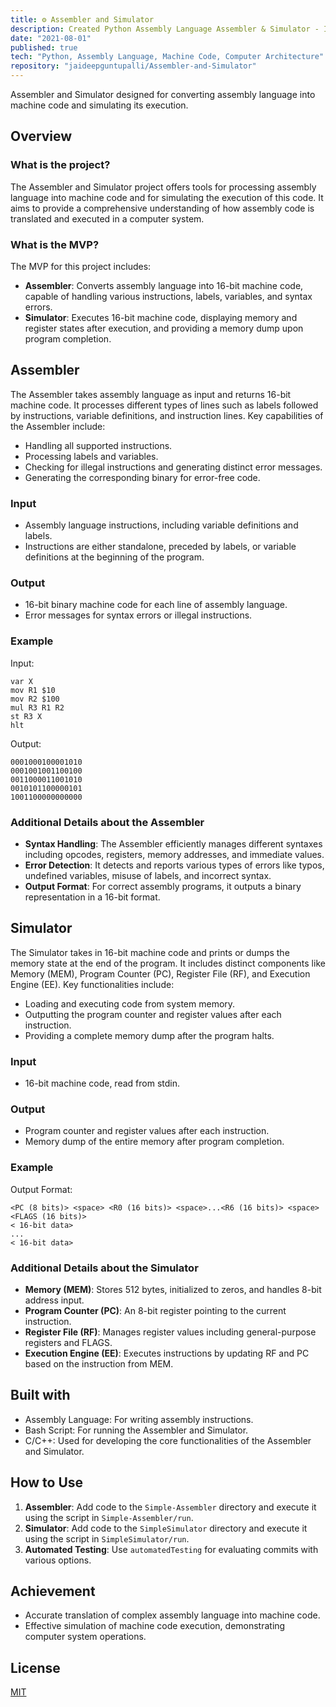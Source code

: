 ```yaml
---
title: ⚙️ Assembler and Simulator
description: Created Python Assembly Language Assembler & Simulator - Input Assembly Language, output Machine Code.
date: "2021-08-01"
published: true
tech: "Python, Assembly Language, Machine Code, Computer Architecture"
repository: "jaideepguntupalli/Assembler-and-Simulator"
---
```


Assembler and Simulator designed for converting assembly language into machine code and simulating its execution.

## Overview

### What is the project?

The Assembler and Simulator project offers tools for processing assembly language into machine code and for simulating the execution of this code. It aims to provide a comprehensive understanding of how assembly code is translated and executed in a computer system.

### What is the MVP?

The MVP for this project includes:

-   **Assembler**: Converts assembly language into 16-bit machine code, capable of handling various instructions, labels, variables, and syntax errors.
-   **Simulator**: Executes 16-bit machine code, displaying memory and register states after execution, and providing a memory dump upon program completion.

## Assembler

The Assembler takes assembly language as input and returns 16-bit machine code. It processes different types of lines such as labels followed by instructions, variable definitions, and instruction lines. Key capabilities of the Assembler include:

-   Handling all supported instructions.
-   Processing labels and variables.
-   Checking for illegal instructions and generating distinct error messages.
-   Generating the corresponding binary for error-free code.

### Input

-   Assembly language instructions, including variable definitions and labels.
-   Instructions are either standalone, preceded by labels, or variable definitions at the beginning of the program.

### Output

-   16-bit binary machine code for each line of assembly language.
-   Error messages for syntax errors or illegal instructions.

### Example

Input:

```
var X
mov R1 $10
mov R2 $100
mul R3 R1 R2
st R3 X
hlt
```

Output:

```
0001000100001010
0001001001100100
0011000011001010
0010101100000101
1001100000000000
```

### Additional Details about the Assembler

-   **Syntax Handling**: The Assembler efficiently manages different syntaxes including opcodes, registers, memory addresses, and immediate values.
-   **Error Detection**: It detects and reports various types of errors like typos, undefined variables, misuse of labels, and incorrect syntax.
-   **Output Format**: For correct assembly programs, it outputs a binary representation in a 16-bit format.

## Simulator

The Simulator takes in 16-bit machine code and prints or dumps the memory state at the end of the program. It includes distinct components like Memory (MEM), Program Counter (PC), Register File (RF), and Execution Engine (EE). Key functionalities include:

-   Loading and executing code from system memory.
-   Outputting the program counter and register values after each instruction.
-   Providing a complete memory dump after the program halts.

### Input

-   16-bit machine code, read from stdin.

### Output

-   Program counter and register values after each instruction.
-   Memory dump of the entire memory after program completion.

### Example

Output Format:

```
<PC (8 bits)> <space> <R0 (16 bits)> <space>...<R6 (16 bits)> <space> <FLAGS (16 bits)>
< 16-bit data>
...
< 16-bit data>
```

### Additional Details about the Simulator

-   **Memory (MEM)**: Stores 512 bytes, initialized to zeros, and handles 8-bit address input.
-   **Program Counter (PC)**: An 8-bit register pointing to the current instruction.
-   **Register File (RF)**: Manages register values including general-purpose registers and FLAGS.
-   **Execution Engine (EE)**: Executes instructions by updating RF and PC based on the instruction from MEM.

## Built with

-   Assembly Language: For writing assembly instructions.
-   Bash Script: For running the Assembler and Simulator.
-   C/C++: Used for developing the core functionalities of the Assembler and Simulator.

## How to Use

1. **Assembler**: Add code to the `Simple-Assembler` directory and execute it using the script in `Simple-Assembler/run`.
2. **Simulator**: Add code to the `SimpleSimulator` directory and execute it using the script in `SimpleSimulator/run`.
3. **Automated Testing**: Use `automatedTesting` for evaluating commits with various options.

## Achievement

-   Accurate translation of complex assembly language into machine code.
-   Effective simulation of machine code execution, demonstrating computer system operations.

## License

[MIT](https://opensource.org/licenses/MIT)
